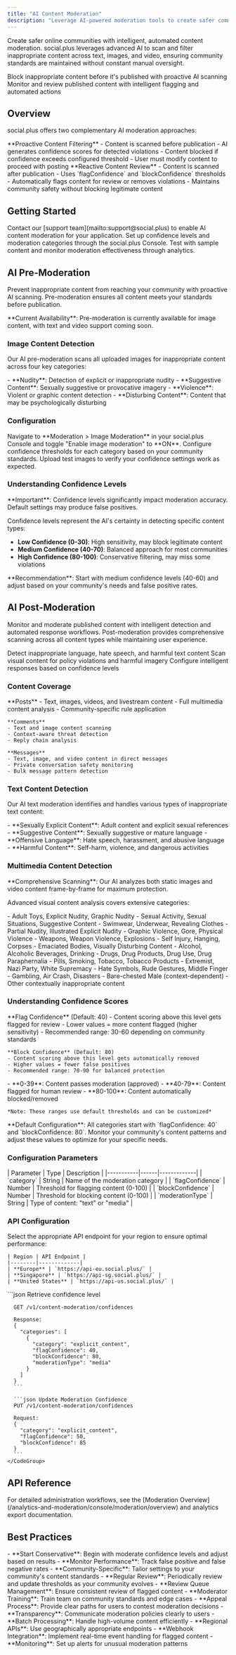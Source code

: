 ```yaml
---
title: "AI Content Moderation"
description: "Leverage AI-powered moderation tools to create safer communities with automated content filtering and intelligent threat detection"
---
```



Create safer online communities with intelligent, automated content moderation. social.plus leverages advanced AI to scan and filter inappropriate content across text, images, and video, ensuring community standards are maintained without constant manual oversight.

<CardGroup cols={2}>
  <Card title="Pre-Moderation" icon="shield-check" href="#ai-pre-moderation">
    Block inappropriate content before it's published with proactive AI scanning
  </Card>
  <Card title="Post-Moderation" icon="eye" href="#ai-post-moderation">
    Monitor and review published content with intelligent flagging and automated actions
  </Card>
</CardGroup>

## Overview

social.plus offers two complementary AI moderation approaches:

<AccordionGroup>
  <Accordion title="Pre-Moderation" icon="shield-check">
    **Proactive Content Filtering**
    - Content is scanned before publication
    - AI generates confidence scores for detected violations
    - Content blocked if confidence exceeds configured threshold
    - User must modify content to proceed with posting
  </Accordion>
  
  <Accordion title="Post-Moderation" icon="eye">
    **Reactive Content Review**
    - Content is scanned after publication
    - Uses `flagConfidence` and `blockConfidence` thresholds
    - Automatically flags content for review or removes violations
    - Maintains community safety without blocking legitimate content
  </Accordion>
</AccordionGroup>

## Getting Started

<Steps>
  <Step title="Enable AI Moderation">
    Contact our [support team](mailto:support@social.plus) to enable AI content moderation for your application.
  </Step>
  
  <Step title="Configure Settings">
    Set up confidence levels and moderation categories through the social.plus Console.
  </Step>
  
  <Step title="Test & Monitor">
    Test with sample content and monitor moderation effectiveness through analytics.
  </Step>
</Steps>

## AI Pre-Moderation

Prevent inappropriate content from reaching your community with proactive AI scanning. Pre-moderation ensures all content meets your standards before publication.

<Info>
**Current Availability**: Pre-moderation is currently available for image content, with text and video support coming soon.
</Info>

### Image Content Detection

Our AI pre-moderation scans all uploaded images for inappropriate content across four key categories:

<AccordionGroup>
  <Accordion title="Content Categories">
    - **Nudity**: Detection of explicit or inappropriate nudity
    - **Suggestive Content**: Sexually suggestive or provocative imagery
    - **Violence**: Violent or graphic content detection
    - **Disturbing Content**: Content that may be psychologically disturbing
  </Accordion>
</AccordionGroup>

### Configuration

<Steps>
  <Step title="Enable Image Moderation">
    Navigate to **Moderation > Image Moderation** in your social.plus Console and toggle "Enable image moderation" to **ON**.
  </Step>
  
  <Step title="Set Confidence Levels">
    Configure confidence thresholds for each category based on your community standards.
  </Step>
  
  <Step title="Test Configuration">
    Upload test images to verify your confidence settings work as expected.
  </Step>
</Steps>


### Understanding Confidence Levels

<Warning>
**Important**: Confidence levels significantly impact moderation accuracy. Default settings may produce false positives.
</Warning>

Confidence levels represent the AI's certainty in detecting specific content types:

- **Low Confidence (0-30)**: High sensitivity, may block legitimate content
- **Medium Confidence (40-70)**: Balanced approach for most communities  
- **High Confidence (80-100)**: Conservative filtering, may miss some violations

<Tip>
**Recommendation**: Start with medium confidence levels (40-60) and adjust based on your community's needs and false positive rates.
</Tip>


## AI Post-Moderation

Monitor and moderate published content with intelligent detection and automated response workflows. Post-moderation provides comprehensive scanning across all content types while maintaining user experience.

<CardGroup cols={3}>
  <Card title="Text Moderation" icon="message" href="#text-content-detection">
    Detect inappropriate language, hate speech, and harmful text content
  </Card>
  <Card title="Image & Video" icon="image" href="#multimedia-content-detection">
    Scan visual content for policy violations and harmful imagery
  </Card>
  <Card title="Automated Actions" icon="robot" href="#moderation-workflow">
    Configure intelligent responses based on confidence levels
  </Card>
</CardGroup>

### Content Coverage

<AccordionGroup>
  <Accordion title="Supported Content Types">
    **Posts**
    - Text, images, videos, and livestream content
    - Full multimedia content analysis
    - Community-specific rule application
    
    **Comments**  
    - Text and image content scanning
    - Context-aware threat detection
    - Reply chain analysis
    
    **Messages**
    - Text, image, and video content in direct messages
    - Private conversation safety monitoring
    - Bulk message pattern detection
  </Accordion>
</AccordionGroup>

### Text Content Detection

Our AI text moderation identifies and handles various types of inappropriate text content:

<AccordionGroup>
  <Accordion title="Detection Categories" icon="text">
    - **Sexually Explicit Content**: Adult content and explicit sexual references
    - **Suggestive Content**: Sexually suggestive or mature language
    - **Offensive Language**: Hate speech, harassment, and abusive language
    - **Harmful Content**: Self-harm, violence, and dangerous activities
  </Accordion>
</AccordionGroup>

### Multimedia Content Detection

<Warning>
**Comprehensive Scanning**: Our AI analyzes both static images and video content frame-by-frame for maximum protection.
</Warning>

Advanced visual content analysis covers extensive categories:

<AccordionGroup>
  <Accordion title="Adult Content" icon="eye-slash">
    - Adult Toys, Explicit Nudity, Graphic Nudity
    - Sexual Activity, Sexual Situations, Suggestive Content
    - Swimwear, Underwear, Revealing Clothes
    - Partial Nudity, Illustrated Explicit Nudity
  </Accordion>
  
  <Accordion title="Violence & Harmful Content" icon="shield-exclamation">
    - Graphic Violence, Gore, Physical Violence
    - Weapons, Weapon Violence, Explosions
    - Self Injury, Hanging, Corpses
    - Emaciated Bodies, Visually Disturbing Content
  </Accordion>
  
  <Accordion title="Substance-Related Content" icon="flask">
    - Alcohol, Alcoholic Beverages, Drinking
    - Drugs, Drug Products, Drug Use, Drug Paraphernalia
    - Pills, Smoking, Tobacco, Tobacco Products
  </Accordion>
  
  <Accordion title="Extremist & Hate Content" icon="ban">
    - Extremist, Nazi Party, White Supremacy
    - Hate Symbols, Rude Gestures, Middle Finger
  </Accordion>
  
  <Accordion title="Other Restricted Content" icon="triangle-exclamation">
    - Gambling, Air Crash, Disasters
    - Bare-chested Male (context-dependent)
    - Other contextually inappropriate content
  </Accordion>
</AccordionGroup>

### Understanding Confidence Scores

<AccordionGroup>
  <Accordion title="Confidence Thresholds" icon="sliders">
    **Flag Confidence** (Default: 40)
    - Content scoring above this level gets flagged for review
    - Lower values = more content flagged (higher sensitivity)
    - Recommended range: 30-60 depending on community standards
    
    **Block Confidence** (Default: 80)  
    - Content scoring above this level gets automatically removed
    - Higher values = fewer false positives
    - Recommended range: 70-90 for balanced protection
  </Accordion>
  
  <Accordion title="Score Ranges" icon="chart-bar">
    - **0-39**: Content passes moderation (approved)
    - **40-79**: Content flagged for human review
    - **80-100**: Content automatically blocked/removed
    
    *Note: These ranges use default thresholds and can be customized*
  </Accordion>
</AccordionGroup>

<Info>
**Default Configuration**: All categories start with `flagConfidence: 40` and `blockConfidence: 80`. Monitor your community's content patterns and adjust these values to optimize for your specific needs.
</Info>

### Configuration Parameters

<AccordionGroup>
  <Accordion title="Parameter Reference" icon="gear">
    | Parameter | Type | Description |
    |-----------|------|-------------|
    | `category` | String | Name of the moderation category |
    | `flagConfidence` | Number | Threshold for flagging content (0-100) |
    | `blockConfidence` | Number | Threshold for blocking content (0-100) |
    | `moderationType` | String | Type of content: "text" or "media" |
  </Accordion>
</AccordionGroup>

### API Configuration

<Tabs>
  <Tab title="Regional Endpoints">
    Select the appropriate API endpoint for your region to ensure optimal performance:
    
    | Region | API Endpoint |
    |--------|-------------|  
    | **Europe** | `https://api-eu.social.plus/` |
    | **Singapore** | `https://api-sg.social.plus/` |
    | **United States** | `https://api-us.social.plus/` |
  </Tab>
  
  <Tab title="Configuration APIs">
    <CodeGroup>
      ```json Retrieve confidence level

      GET /v1/content-moderation/confidences
      
      Response:
      {
        "categories": [
          {
            "category": "explicit_content",
            "flagConfidence": 40,
            "blockConfidence": 80,
            "moderationType": "media"
          }
        ]
      }
      ```
      
      ```json Update Moderation Confidence
      PUT /v1/content-moderation/confidences
      
      Request:
      {
        "category": "explicit_content",
        "flagConfidence": 50,
        "blockConfidence": 85
      }
      ```
    </CodeGroup>
  </Tab>
</Tabs>

## API Reference

<Note>
For detailed administration workflows, see the [Moderation Overview](/analytics-and-moderation/console/moderation/overview) and analytics export documentation.
</Note>

## Best Practices

<AccordionGroup>
  <Accordion title="Configuration Strategy" icon="gear">
    - **Start Conservative**: Begin with moderate confidence levels and adjust based on results
    - **Monitor Performance**: Track false positive and false negative rates
    - **Community-Specific**: Tailor settings to your community's content standards
    - **Regular Review**: Periodically review and update thresholds as your community evolves
  </Accordion>
  
  <Accordion title="Human Oversight" icon="users">
    - **Review Queue Management**: Ensure consistent review of flagged content
    - **Moderator Training**: Train team on community standards and edge cases
    - **Appeal Process**: Provide clear paths for users to contest moderation decisions
    - **Transparency**: Communicate moderation policies clearly to users
  </Accordion>
  
  <Accordion title="Performance Optimization" icon="gauge">
    - **Batch Processing**: Handle high-volume content efficiently
    - **Regional APIs**: Use geographically appropriate endpoints
    - **Webhook Integration**: Implement real-time event handling for flagged content
    - **Monitoring**: Set up alerts for unusual moderation patterns
  </Accordion>
</AccordionGroup>
